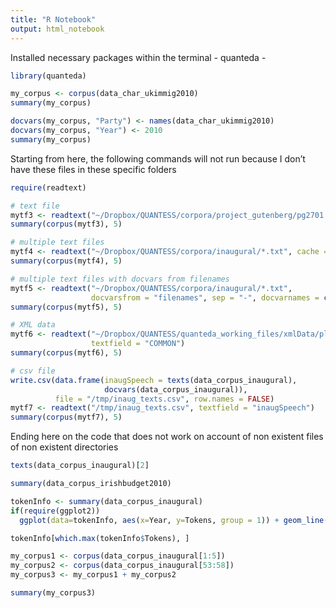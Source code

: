 ```yaml
---
title: "R Notebook"
output: html_notebook
---
```


Installed necessary packages within the terminal 
- quanteda
- 
```r
library(quanteda)
```

```r
my_corpus <- corpus(data_char_ukimmig2010)
summary(my_corpus)
```

```r
docvars(my_corpus, "Party") <- names(data_char_ukimmig2010)
docvars(my_corpus, "Year") <- 2010
summary(my_corpus)
```
Starting from here, the following commands will not run because I don't have these files in these specific folders
```r
require(readtext)

# text file
mytf3 <- readtext("~/Dropbox/QUANTESS/corpora/project_gutenberg/pg2701.txt", cache = FALSE)
summary(corpus(mytf3), 5)
```

```r
# multiple text files
mytf4 <- readtext("~/Dropbox/QUANTESS/corpora/inaugural/*.txt", cache = FALSE)
summary(corpus(mytf4), 5)
```

```r
# multiple text files with docvars from filenames
mytf5 <- readtext("~/Dropbox/QUANTESS/corpora/inaugural/*.txt", 
                  docvarsfrom = "filenames", sep = "-", docvarnames = c("Year", "President"))
summary(corpus(mytf5), 5)
```

```r
# XML data
mytf6 <- readtext("~/Dropbox/QUANTESS/quanteda_working_files/xmlData/plant_catalog.xml", 
                  textfield = "COMMON")
summary(corpus(mytf6), 5)
```

```r
# csv file
write.csv(data.frame(inaugSpeech = texts(data_corpus_inaugural), 
                     docvars(data_corpus_inaugural)),
          file = "/tmp/inaug_texts.csv", row.names = FALSE)
mytf7 <- readtext("/tmp/inaug_texts.csv", textfield = "inaugSpeech")
summary(corpus(mytf7), 5)
```
Ending here on the code that does not work on account of non existent files of non existent directories

```r
texts(data_corpus_inaugural)[2]
```

```r
summary(data_corpus_irishbudget2010)
```

```r
tokenInfo <- summary(data_corpus_inaugural)
if(require(ggplot2))
  ggplot(data=tokenInfo, aes(x=Year, y=Tokens, group = 1)) + geom_line() + geom_point() + scale_x_continuous(labels= c(seq(1789, 2017, 12)), breaks = seq(1789, 2017, 12)) + theme_bw()
```

```r
tokenInfo[which.max(tokenInfo$Tokens), ]
```

```r
my_corpus1 <- corpus(data_corpus_inaugural[1:5])
my_corpus2 <- corpus(data_corpus_inaugural[53:58])
my_corpus3 <- my_corpus1 + my_corpus2

summary(my_corpus3)

```

